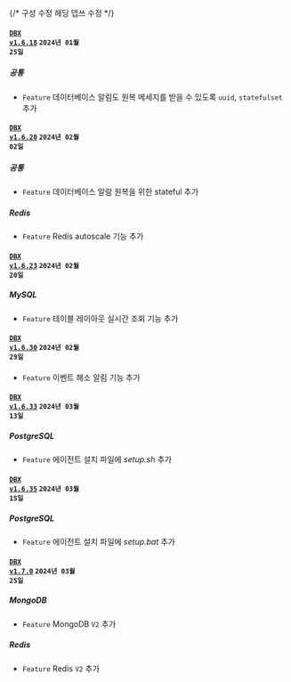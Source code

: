 {/* 구성 수정 헤딩 뎁쓰 수정 */}

#### <code class='changelog-service'><a href="https://docs.whatap.io/release-notes/db/dbx-1_6_18">DBX v1.6.18</a></code> <code class='changelog-date'>2024년 01월 25일</code>

##### 공통​

- <code class="Feature">Feature</code> 데이터베이스 알림도 원복 메세지를 받을 수 있도록 <code>uuid</code>, <code>statefulset</code> 추가

#### <code class='changelog-service'><a href="https://docs.whatap.io/release-notes/db/dbx-1_6_20">DBX v1.6.20</a></code> <code class='changelog-date'>2024년 02월 02일</code>

##### 공통​

- <code class="Feature">Feature</code> 데이터베이스 알람 원복을 위한 stateful 추가

##### Redis​

- <code class="Feature">Feature</code> Redis autoscale 기능 추가

#### <code class='changelog-service'><a href="https://docs.whatap.io/release-notes/db/dbx-1_6_23">DBX v1.6.23</a></code> <code class='changelog-date'>2024년 02월 20일</code>

##### MySQL​

- <code class="Feature">Feature</code> 테이블 레이아웃 실시간 조회 기능 추가

#### <code class='changelog-service'><a href="https://docs.whatap.io/release-notes/db/dbx-1_6_30">DBX v1.6.30</a></code> <code class='changelog-date'>2024년 02월 29일</code>

- <code class="Feature">Feature</code> 이벤트 해소 알림 기능 추가

#### <code class='changelog-service'><a href="https://docs.whatap.io/release-notes/db/dbx-1_6_33">DBX v1.6.33</a></code> <code class='changelog-date'>2024년 03월 13일</code>

##### PostgreSQL​

- <code class="Feature">Feature</code> 에이전트 설치 파일에 <em>setup.sh</em> 추가

#### <code class='changelog-service'><a href="https://docs.whatap.io/release-notes/db/dbx-1_6_35">DBX v1.6.35</a></code> <code class='changelog-date'>2024년 03월 15일</code>

##### PostgreSQL​

- <code class="Feature">Feature</code> 에이전트 설치 파일에 <em>setup.bat</em> 추가

#### <code class='changelog-service'><a href="https://docs.whatap.io/release-notes/db/dbx-1_7_0">DBX v1.7.0</a></code> <code class='changelog-date'>2024년 03월 25일</code>

##### MongoDB​

- <code class="Feature">Feature</code> MongoDB <code class="my">V2</code> 추가

##### Redis​

- <code class="Feature">Feature</code> Redis <code class="my">V2</code> 추가

